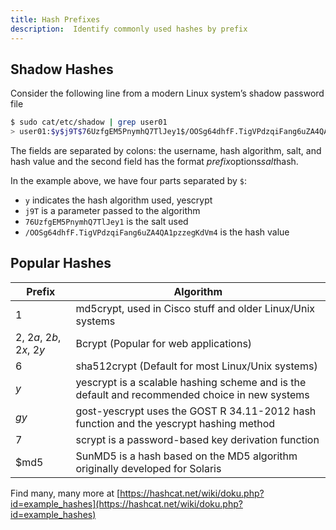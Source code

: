 ```yaml
---
title: Hash Prefixes
description:  Identify commonly used hashes by prefix
---
```


## Shadow Hashes
Consider the following line from a modern Linux system’s shadow password file

```bash
$ sudo cat/etc/shadow | grep user01
> user01:$y$j9T$76UzfgEM5PnymhQ7TlJey1$/OOSg64dhfF.TigVPdzqiFang6uZA4QA1pzzegKdVm4:19965:0:99999:7:::
```
The fields are separated by colons: the username, hash algorithm, salt, and hash value and the second field has the format $prefix$options$salt$hash.

In the example above, we have four parts separated by `$`:
- `y` indicates the hash algorithm used, yescrypt
- `j9T` is a parameter passed to the algorithm
- `76UzfgEM5PnymhQ7TlJey1` is the salt used
- `/OOSg64dhfF.TigVPdzqiFang6uZA4QA1pzzegKdVm4` is the hash value

## Popular Hashes

| Prefix	| Algorithm| 
|---|---|
| $1$ |	md5crypt, used in Cisco stuff and older Linux/Unix systems| 
| $2$, $2a$, $2b$, $2x$, $2y$ | Bcrypt (Popular for web applications)| 
| $6$	| sha512crypt (Default for most Linux/Unix systems)| 
| $y$ |yescrypt is a scalable hashing scheme and is the default and recommended choice in new systems| 
| $gy$| gost-yescrypt uses the GOST R 34.11-2012 hash function and the yescrypt hashing method | 
| $7$	| scrypt is a password-based key derivation function| 
| $md5 |SunMD5 is a hash based on the MD5 algorithm originally developed for Solaris | 

Find many, many more at [https://hashcat.net/wiki/doku.php?id=example_hashes](https://hashcat.net/wiki/doku.php?id=example_hashes)
